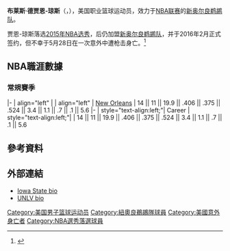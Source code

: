 {{Infobox basketball biography
| name = 布莱斯·德贾恩-琼斯 <br>Bryce Dejean-Jones
| image =Bryce Dejean-Jones in 2015.jpg
| caption = 2015年的布莱斯·德贾恩-琼斯
| number = 31
| position =
| height_ft = 6
| height_in = 6
| weight_lb = 203
| league = [[National_Basketball_Association|NBA]]
| team = 
| birth_date  = {{birth date|1992|08|21|}}
| birth_place = {{USA}}[[加利福尼亚州|加利福尼亚州]][[洛杉磯|洛杉磯]]
| death_date  = {{death date and age|2016|05|28|1992|08|21|}}
| death_place = {{USA}}[[得克萨斯州|得克萨斯州]][[達拉斯|達拉斯]]
| nationality = {{USA}}
| high_school = [[William_Howard_Taft_Charter_High_School_(Los_Angeles)|William Howard Taft]]<br/>([[Woodland_Hills,_Los_Angeles|Woodland Hills, California]])
| college = 
*[[USC_Trojans_men's_basketball|USC]] (2010–2011)
*[[UNLV_Runnin'_Rebels_basketball|UNLV]] (2012–2014)
*[[Iowa_State_Cyclones_men's_basketball|Iowa State]] (2014–2015)
| draft_year = 2015
| career_start = 2015
| career_end = 2016
| highlights =
* Third-team All-[[Mountain_West_Conference|Mountain West]]  (2014)
| death date= {{Death date and age|2016|5|28|1992|8|21}}
| years1 = 2015–2016
| team1 = [[Idaho_Stampede|Idaho Stampede]] ([[NBA_Development_League|D-League]])
| years2 = {{nbay|2015|end}}
| team2 = [[New_Orleans_Pelicans|New Orleans Pelicans]]
}}
'''布莱斯·德贾恩-琼斯'''（{{lang-en|'''Bryce Alexander Dejean-Jones'''}}，{{bd|1992年|8月21日|2016年|5月28日|catIdx=Dejean-Jones}}），美国职业篮球运动员，效力于[[NBA|NBA联赛]]的[[新奥尔良鹈鹕队|新奥尔良鹈鹕队]]。

贾恩-琼斯落选[[2015年NBA选秀|2015年NBA选秀]]，后仍加盟[[新奥尔良鹈鹕队|新奥尔良鹈鹕队]]，并于2016年2月正式签约，但不幸于5月28日在一次意外中遭枪击身亡。<ref>{{cite news |author= |url=http://www.chinanews.com/gj/2016/05-29/7886973.shtml |title=NBA新秀闯民居遭屋主枪杀 疑似找人“找错门” |work=中国新闻网 |date=2016-05-29 |accessdate=2016-05-29 |archive-date=2016-05-30 |archive-url=https://web.archive.org/web/20160530122055/http://www.chinanews.com/gj/2016/05-29/7886973.shtml |dead-url=no }}</ref>

==NBA職涯數據==
{{NBA player statistics legend}}

===常規賽季===
{{NBA player statistics start}}
|-
| align="left" | {{nbay|2015}}
| align="left" | [[2015–16_New_Orleans_Pelicans_season|New Orleans]]
| 14 || 11 || 19.9 || .406 || .375 || .524 || 3.4 || 1.1 || .7 || .1 || 5.6
|-
| style="text-align:left;"| Career
| style="text-align:left;"|
| 14 || 11 || 19.9 || .406 || .375 || .524 || 3.4 || 1.1 || .7 || .1 || 5.6
{{s-end}}

== 參考資料 ==
{{reflist|30em}}

== 外部連結 ==
{{basketballstats|nba=bryce_dejean-jones|bbr=d/dejeabr01}}
* [http://www.cyclones.com/ViewArticle.dbml?DB_OEM_ID=10700&ATCLID=209511174 Iowa State bio] {{Wayback|url=http://www.cyclones.com/ViewArticle.dbml?DB_OEM_ID=10700&ATCLID=209511174 |date=20160516033802 }}
* [https://web.archive.org/web/20160305014408/http://www.unlvrebels.com/sports/m-baskbl/mtt/bryce_dejean_jones_797957.html UNLV bio]

{{Authority control}}
{{DEFAULTSORT:Dejean-Jones, Bryce}}
[[Category:美国男子篮球运动员|Category:美国男子篮球运动员]]
[[Category:紐奧良鵜鶘隊球員|Category:紐奧良鵜鶘隊球員]]
[[Category:美國意外身亡者|Category:美國意外身亡者]]
[[Category:NBA選秀落選球員|Category:NBA選秀落選球員]]